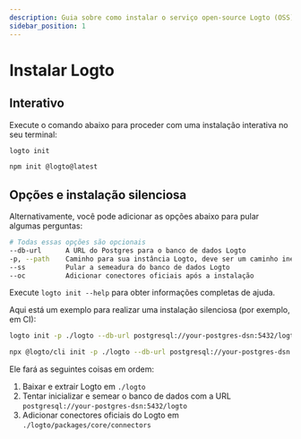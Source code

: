 ```yaml
---
description: Guia sobre como instalar o serviço open-source Logto (OSS) através do CLI.
sidebar_position: 1
---
```



# Instalar Logto

## Interativo

Execute o comando abaixo para proceder com uma instalação interativa no seu terminal:

<Tabs groupId="cmd">

  <TabItem value="cli" label="CLI">

```bash
logto init
```

  </TabItem>
  <TabItem value="npm" label="npm">

```bash
npm init @logto@latest
```

  </TabItem>

</Tabs>

## Opções e instalação silenciosa

Alternativamente, você pode adicionar as opções abaixo para pular algumas perguntas:

```bash
# Todas essas opções são opcionais
--db-url      A URL do Postgres para o banco de dados Logto
-p, --path    Caminho para sua instância Logto, deve ser um caminho inexistente
--ss          Pular a semeadura do banco de dados Logto
--oc          Adicionar conectores oficiais após a instalação
```

Execute `logto init --help` para obter informações completas de ajuda.

Aqui está um exemplo para realizar uma instalação silenciosa (por exemplo, em CI):

<Tabs groupId="cmd">

  <TabItem value="cli" label="CLI">

```bash
logto init -p ./logto --db-url postgresql://your-postgres-dsn:5432/logto --oc
```

  </TabItem>
  <TabItem value="npm" label="npm">

```bash
npx @logto/cli init -p ./logto --db-url postgresql://your-postgres-dsn:5432/logto --oc
```

  </TabItem>

</Tabs>

Ele fará as seguintes coisas em ordem:

1. Baixar e extrair Logto em `./logto`
2. Tentar inicializar e semear o banco de dados com a URL `postgresql://your-postgres-dsn:5432/logto`
3. Adicionar conectores oficiais do Logto em `./logto/packages/core/connectors`
